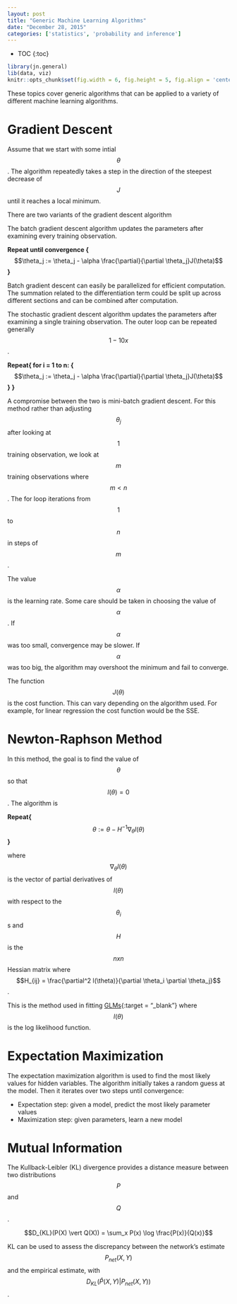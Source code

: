 ```yaml
---
layout: post
title: "Generic Machine Learning Algorithms"
date: "December 28, 2015"
categories: ['statistics', 'probability and inference']
---
```


* TOC
{:toc}

```r
library(jn.general)
lib(data, viz)
knitr::opts_chunk$set(fig.width = 6, fig.height = 5, fig.align = 'center')
```


These topics cover generic algorithms that can be applied to a variety of different machine learning algorithms. 

# Gradient Descent
Assume that we start with some intial $$\theta$$. The algorithm repeatedly takes a step in the direction of the steepest decrease of $$J$$ until it reaches a local minimum. 


There are two variants of the gradient descent algorithm

The batch gradient descent algorithm updates the parameters after examining every training observation.

**Repeat until convergence {**
  $$\theta_j := \theta_j - \alpha \frac{\partial}{\partial \theta_j}J(\theta)$$
**}**

Batch gradient descent can easily be parallelized for efficient computation. The summation related to the differentiation term could be split up across different sections and can be combined after computation.

The stochastic gradient descent algorithm updates the parameters after examining a single training observation. The outer loop can be repeated generally $$1-10x$$.

**Repeat{ for i = 1 to n: {**
      $$\theta_j := \theta_j - \alpha \frac{\partial}{\partial \theta_j}J(\theta)$$
**} }**

A compromise between the two is mini-batch gradient descent. For this method rather than adjusting $$\theta_j$$ after looking at $$1$$ training observation, we look at $$m$$ training observations where $$m < n$$. The for loop iterations from $$1$$ to $$n$$ in steps of $$m$$. 

The value $$\alpha$$ is the learning rate. Some care should be taken in choosing the value of $$\alpha$$. If $$\alpha$$ was too small, convergence may be slower. If $$\alpha$$ was too big, the algorithm may overshoot the minimum and fail to converge. 

The function $$J(\theta)$$ is the cost function. This can vary depending on the algorithm used. For example, for linear regression the cost function would be the SSE. 

# Newton-Raphson Method
In this method, the goal is to find the value of $$\theta$$ so that $$l(\theta) = 0$$. The algorithm is 

**Repeat{**
  $$\theta := \theta - H^{-1} \nabla_{\theta} l(\theta)$$
**}**

where $$ \nabla_{\theta} l(\theta)$$ is the vector of partial derivatives of $$l(\theta)$$ with respect to the $$\theta_i$$s and $$H$$ is the $$nxn$$ Hessian matrix where $$H_{ij} = \frac{\partial^2 l(\theta)}{\partial \theta_i \partial \theta_j}$$. 

This is the method used in fitting [GLMs][glm_basics_post]{:target = "_blank"} where $$l(\theta)$$ is the log likelihood function.

# Expectation Maximization
The expectation maximization algorithm is used to find the most likely values for hidden variables. The algorithm initially takes a random guess at the model. Then it iterates over two steps until convergence:

* Expectation step: given a model, predict the most likely parameter values
* Maximization step: given parameters, learn a new model

# Mutual Information

The Kullback-Leibler (KL) divergence provides a distance measure between two distributions $$P$$ and $$Q$$. 

$$D_{KL}(P(X) \vert Q(X)) = \sum_x P(x) \log \frac{P(x)}{Q(x)}$$

KL can be used to assess the discrepancy between the network's estimate $$P_{net}(X, Y) $$ and the empirical estimate, with $$D_{KL}(\hat{P}(X, Y) \vert P_{net}(X, Y))$$.


[glm_basics_post]: http://jnguyen92.github.io/nhuyhoa//2015/11/GLM-Basics.html#fitting-glm

